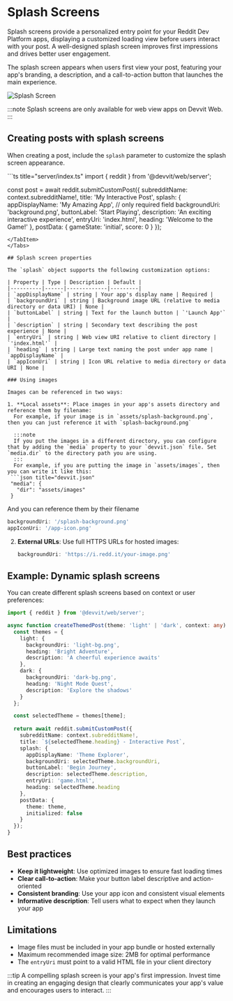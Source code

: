 
# Splash Screens

Splash screens provide a personalized entry point for your Reddit Dev Platform apps, displaying a customized loading view before users interact with your post. A well-designed splash screen improves first impressions and drives better user engagement.

The splash screen appears when users first view your post, featuring your app's branding, a description, and a call-to-action button that launches the main experience.

![Splash Screen](../../assets/splash_screen.png)

:::note
Splash screens are only available for web view apps on Devvit Web.
:::

## Creating posts with splash screens

When creating a post, include the `splash` parameter to customize the splash screen appearance.

<Tabs>
  <TabItem value="web" label="Devvit Web">
  ```ts title="server/index.ts"
  import { reddit } from '@devvit/web/server';

  const post = await reddit.submitCustomPost({
    subredditName: context.subredditName!,
    title: 'My Interactive Post',
    splash: {
      appDisplayName: 'My Amazing App', // only required field
      backgroundUri: 'background.png',
      buttonLabel: 'Start Playing',
      description: 'An exciting interactive experience',
      entryUri: 'index.html',
      heading: 'Welcome to the Game!'
    },
    postData: {
      gameState: 'initial',
      score: 0
    }
  });
  ```
  </TabItem>
</Tabs>

## Splash screen properties

The `splash` object supports the following customization options:

| Property | Type | Description | Default |
|----------|------|-------------|---------|
| `appDisplayName` | string | Your app's display name | Required |
| `backgroundUri` | string | Background image URL (relative to media directory or data URI) | None |
| `buttonLabel` | string | Text for the launch button | `'Launch App'` |
| `description` | string | Secondary text describing the post experience | None |
| `entryUri` | string | Web view URI relative to client directory | `'index.html'` |
| `heading` | string | Large text naming the post under app name | `appDisplayName` |
| `appIconUri` | string | Icon URL relative to media directory or data URI | None |

### Using images

Images can be referenced in two ways:

1. **Local assets**: Place images in your app's assets directory and reference them by filename:
    For example, if your image is in `assets/splash-background.png`, then you can just reference it with `splash-background.png`
    
    :::note
    If you put the images in a different directory, you can configure that by adding the `media` property to your `devvit.json` file. Set `media.dir` to the directory path you are using.
    :::
    For example, if you are putting the image in `assets/images`, then you can write it like this: 
   ```json title="devvit.json"
   "media": {
     "dir": "assets/images"
   }
   ```

  And you can reference them by their filename

   ```ts title="server/index.ts"
   backgroundUri: '/splash-background.png'
   appIconUri: '/app-icon.png'
   ```

   

2. **External URLs**: Use full HTTPS URLs for hosted images:
   ```ts
   backgroundUri: 'https://i.redd.it/your-image.png'
   ```

## Example: Dynamic splash screens

You can create different splash screens based on context or user preferences:

```ts title="server/index.ts"
import { reddit } from '@devvit/web/server';

async function createThemedPost(theme: 'light' | 'dark', context: any) {
  const themes = {
    light: {
      backgroundUri: 'light-bg.png',
      heading: 'Bright Adventure',
      description: 'A cheerful experience awaits'
    },
    dark: {
      backgroundUri: 'dark-bg.png', 
      heading: 'Night Mode Quest',
      description: 'Explore the shadows'
    }
  };

  const selectedTheme = themes[theme];
  
  return await reddit.submitCustomPost({
    subredditName: context.subredditName!,
    title: `${selectedTheme.heading} - Interactive Post`,
    splash: {
      appDisplayName: 'Theme Explorer',
      backgroundUri: selectedTheme.backgroundUri,
      buttonLabel: 'Begin Journey',
      description: selectedTheme.description,
      entryUri: 'game.html',
      heading: selectedTheme.heading
    },
    postData: {
      theme: theme,
      initialized: false
    }
  });
}
```

## Best practices

- **Keep it lightweight**: Use optimized images to ensure fast loading times
- **Clear call-to-action**: Make your button label descriptive and action-oriented
- **Consistent branding**: Use your app icon and consistent visual elements
- **Informative description**: Tell users what to expect when they launch your app

## Limitations

- Image files must be included in your app bundle or hosted externally
- Maximum recommended image size: 2MB for optimal performance
- The `entryUri` must point to a valid HTML file in your client directory

:::tip
A compelling splash screen is your app's first impression. Invest time in creating an engaging design that clearly communicates your app's value and encourages users to interact.
:::
